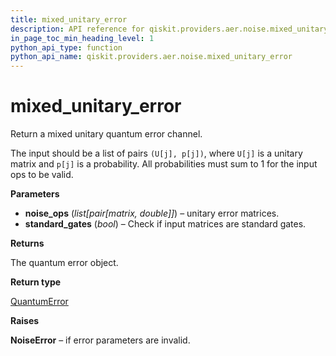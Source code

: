```yaml
---
title: mixed_unitary_error
description: API reference for qiskit.providers.aer.noise.mixed_unitary_error
in_page_toc_min_heading_level: 1
python_api_type: function
python_api_name: qiskit.providers.aer.noise.mixed_unitary_error
---
```


# mixed\_unitary\_error

<Function id="qiskit.providers.aer.noise.mixed_unitary_error" name="mixed_unitary_error" isDedicatedPage={true} github="https://github.com/qiskit/qiskit-aer/tree/stable/0.5/qiskit/providers/aer/noise/errors/standard_errors.py" signature="mixed_unitary_error(noise_ops, standard_gates=True)">
  Return a mixed unitary quantum error channel.

  The input should be a list of pairs `(U[j], p[j])`, where `U[j]` is a unitary matrix and `p[j]` is a probability. All probabilities must sum to 1 for the input ops to be valid.

  **Parameters**

  *   **noise\_ops** (*list\[pair\[matrix, double]]*) – unitary error matrices.
  *   **standard\_gates** (*bool*) – Check if input matrices are standard gates.

  **Returns**

  The quantum error object.

  **Return type**

  [QuantumError](qiskit.providers.aer.noise.QuantumError "qiskit.providers.aer.noise.QuantumError")

  **Raises**

  **NoiseError** – if error parameters are invalid.
</Function>

